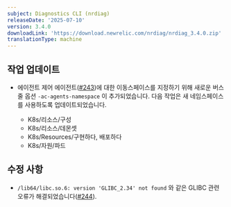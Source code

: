 ```yaml
---
subject: Diagnostics CLI (nrdiag)
releaseDate: '2025-07-10'
version: 3.4.0
downloadLink: 'https://download.newrelic.com/nrdiag/nrdiag_3.4.0.zip'
translationType: machine
---
```


## 작업 업데이트

* 에이전트 제어 에이전트([#243](https://github.com/newrelic/newrelic-diagnostics-cli/pull/243))에 대한 이동스페이스를 지정하기 위해 새로운 버스줄 옵션 `-ac-agents-namespace` 이 추가되었습니다. 다음 작업은 새 네임스페이스를 사용하도록 업데이트되었습니다.

  * K8s/리소스/구성
  * K8s/리소스/데몬셋
  * K8s/Resources/구현하다, 배포하다
  * K8s/자원/파드

## 수정 사항

* `/lib64/libc.so.6: version 'GLIBC_2.34' not found` 와 같은 GLIBC 관련 오류가 해결되었습니다([#244](https://github.com/newrelic/newrelic-diagnostics-cli/pull/244)).